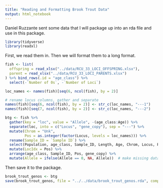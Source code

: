 ```yaml
---
title: "Reading and Formatting Brook Trout Data"
output: html_notebook
---
```


Daniel Ruzzante sent some data that I will package up into an rda file and
use in this package.

```r
library(tidyverse)
library(readxl)
```

First, we read them in.  Then we will format them
to a long format.
```r
fish <- list(
  offspring = read_xlsx("../data/RCU_33_LOCI_OFFSPRING.xlsx"),
  parent = read_xlsx("../data/RCU_33_LOCI_PARENTS.xlsx")
) %>% bind_rows(.id = "age_class") %>%
  select(-`Number of 0s`, -`Number of Loci`)

loc_names <- names(fish)[seq(6, ncol(fish), by = 2)]

# rename locus columns, gather and separate
names(fish)[seq(6, ncol(fish), by = 2)] <- str_c(loc_names, "---1")
names(fish)[seq(7, ncol(fish), by = 2)] <- str_c(loc_names, "---2")

btg <- fish %>%
  gather(key = "loc", value = "Allele", -(age_class:Age)) %>%
  separate(loc, into = c("Locus", "gene_copy"), sep = "---") %>%
  mutate(Chrom = "Unk",
         Pos = as.integer(factor(Locus, levels = loc_names))) %>%
  rename(Sample_ID = `Sample ID`) %>%
  select(Population, age_class, Sample_ID, Length, Age, Chrom, Locus, Pos, gene_copy, Allele) %>%
  mutate(LocIdx = Pos) %>%
  arrange(age_class, Sample_ID, Pos, gene_copy) %>%
  mutate(Allele = ifelse(Allele == 0, NA, Allele))  # make missing data NA
```

Then save it to the package.
```r
brook_trout_genos <- btg
save(brook_trout_genos, file = "../../data/brook_trout_genos.rda", compress = "xz")
```
